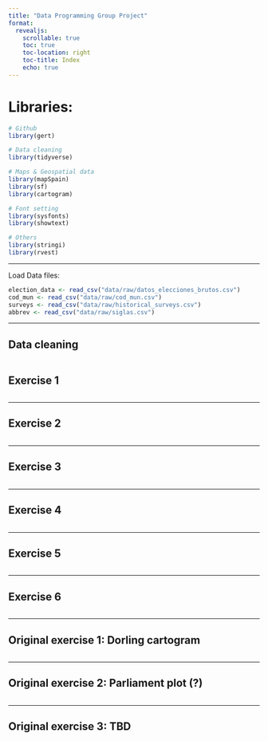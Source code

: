 ```yaml
---
title: "Data Programming Group Project"
format: 
  revealjs:
    scrollable: true
    toc: true
    toc-location: right
    toc-title: Index
    echo: true
---
```


# Libraries:

```r
# Github
library(gert) 

# Data cleaning
library(tidyverse)

# Maps & Geospatial data
library(mapSpain)
library(sf)
library(cartogram)

# Font setting
library(sysfonts) 
library(showtext) 

# Others
library(stringi) 
library(rvest)
```

------------------------------------------------------------------------

Load Data files:

```r
election_data <- read_csv("data/raw/datos_elecciones_brutos.csv")
cod_mun <- read_csv("data/raw/cod_mun.csv")
surveys <- read_csv("data/raw/historical_surveys.csv")
abbrev <- read_csv("data/raw/siglas.csv")
```

------------------------------------------------------------------------

## Data cleaning

```r

```

## Exercise 1

```r

```

------------------------------------------------------------------------

## Exercise 2

```r

```

------------------------------------------------------------------------

## Exercise 3

```r

```

------------------------------------------------------------------------

## Exercise 4

```r

```

------------------------------------------------------------------------

## Exercise 5

```r

```

------------------------------------------------------------------------

## Exercise 6

```r

```

------------------------------------------------------------------------

## Original exercise 1: Dorling cartogram

```r

```

------------------------------------------------------------------------

## Original exercise 2: Parliament plot (?)

```r

```

------------------------------------------------------------------------

## Original exercise 3: TBD

```r

```
